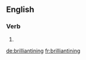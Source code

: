 
==English==

===Verb===
{{head|en}}

# {{present participle of|brilliantine}}

[[de:brilliantining]]
[[fr:brilliantining]]